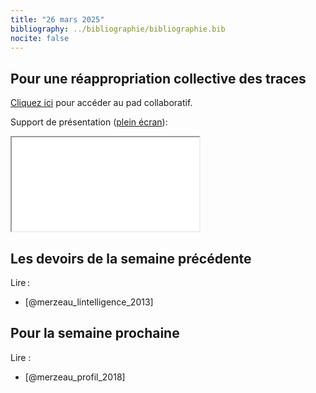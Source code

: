 ```yaml
---
title: "26 mars 2025"
bibliography: ../bibliographie/bibliographie.bib
nocite: false
---
```


## Pour une réappropriation collective des traces

::: {.callout-note}

[Cliquez ici](https://pad.libreon.fr/d5FUtCJVQmCGQcIo5gcKXA?view) pour accéder au pad collaboratif.

:::

Support de présentation ([plein écran](/slides/seance8.html){target="_blank"}):

```{=html}

<iframe src="/slides/seance8.html"></iframe>
```

## Les devoirs de la semaine précédente

Lire :

- [@merzeau_lintelligence_2013]

## Pour la semaine prochaine

Lire : 

- [@merzeau_profil_2018]